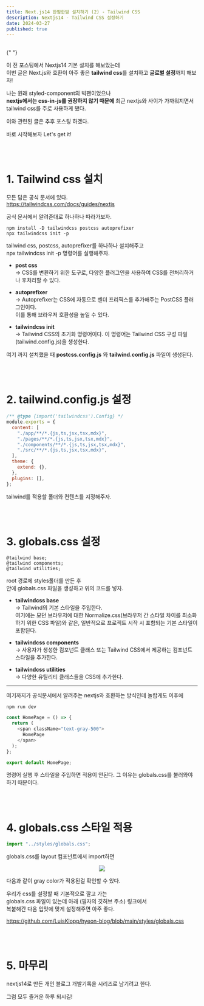 ```yaml
---
title: Next.js14 한땀한땀 설치하기 (2) - Tailwind CSS
description: Nextjs14 - Tailwind CSS 설정하기
date: 2024-03-27
published: true
---
```


<br />{" "}

이 전 포스팅에서 Nextjs14 기본 설치를 해보았는데  
이번 글은 Next.js와 호환이 아주 좋은
**tailwind css**를 설치하고 **글로벌 설정**까지
해보자!

나는 원래 styled-component의 빅팬이었으나  
**nextjs에서는 css-in-js를 권장하지 않기 때문에**
최근 nextjs와 사이가 가까워지면서 tailwind css를 주로 사용하게 됐다.

이와 관련된 글은 추후 포스팅 하겠다.

바로 시작해보자
Let's get it!

<br />
<br />

# 1. Tailwind css 설치

모든 답은 공식 문서에 있다.  
https://tailwindcss.com/docs/guides/nextjs

공식 문서에서 알려준대로 하나하나 따라가보자.

```ansi
npm install -D tailwindcss postcss autoprefixer
npx tailwindcss init -p
```

tailwind css, postcss, autoprefixer를 하나하나 설치해주고  
npx tailwindcss init -p 명령어를 실행해주자.

- **post css**  
  -> CSS를 변환하기 위한 도구로, 다양한 플러그인을 사용하여 CSS를 전처리하거나 후처리할 수 있다.

- **autoprefixer**  
  -> Autoprefixer는 CSS에 자동으로 벤더 프리픽스를 추가해주는 PostCSS 플러그인이다.  
  이를 통해 브라우저 호환성을 높일 수 있다.

- **tailwindcss init**  
  -> Tailwind CSS의 초기화 명령어이다. 이 명령어는 Tailwind CSS 구성 파일(tailwind.config.js)을 생성한다.

여기 까지 설치했을 때 **postcss.config.js** 와 **tailwind.config.js** 파일이 생성된다.

<br />
<br />

# 2. tailwind.config.js 설정

```js title="tailwind.config.js"
/** @type {import('tailwindcss').Config} */
module.exports = {
  content: [
    "./app/**/*.{js,ts,jsx,tsx,mdx}",
    "./pages/**/*.{js,ts,jsx,tsx,mdx}",
    "./components/**/*.{js,ts,jsx,tsx,mdx}",
    "./src/**/*.{js,ts,jsx,tsx,mdx}",
  ],
  theme: {
    extend: {},
  },
  plugins: [],
};
```

tailwind를 적용할 폴더와 컨텐츠를 지정해주자.

<br />
<br />

# 3. globals.css 설정

```ansi title="globals.css"
@tailwind base;
@tailwind components;
@tailwind utilities;
```

root 경로에 styles폴더를 만든 후  
안에 globals.css 파일을 생성하고 위의 코드를 넣자.

- **tailwindcss base**  
  -> Tailwind의 기본 스타일을 주입한다.  
  여기에는 모던 브라우저에 대한 Normalize.css(브라우저 간 스타일 차이를 최소화하기 위한 CSS 파일)와 같은, 일반적으로 프로젝트 시작 시 포함되는 기본 스타일이 포함된다.

- **tailwindcss components**  
  -> 사용자가 생성한 컴포넌트 클래스 또는 Tailwind CSS에서 제공하는 컴포넌트 스타일을 추가한다.

- **tailwindcss utilities**  
  -> 다양한 유틸리티 클래스들을 CSS에 추가한다.

<hr />

여기까지가 공식문서에서 알려주는 nextjs와 호환하는 방식인데
놀랍게도 이후에

```ansi
npm run dev
```

```js title="app/page.tsx"
const HomePage = () => {
  return (
    <span className="text-gray-500">
      HomePage
    </span>
  );
};

export default HomePage;
```

명령어 실행 후 스타일을 주입하면 적용이 안된다.
그 이유는 globals.css를 불러와야 하기 때문이다.

<br />
<br />

# 4. globals.css 스타일 적용

```js title="app/layout.tsx"
import "../styles/globals.css";
```

globals.css를 layout 컴포넌트에서 import하면

<center>
  <img src="../../public/span-gray.png" />
</center>

다음과 같이 gray color가 적용된걸 확인할 수 있다.

우리가 css를 설정할 때 기본적으로 깔고 가는  
globals.css 파일이 있는데 아래 (필자의 깃허브 주소) 링크에서  
복붙해간 다음 입맛에 맞게 설정해주면 아주 좋다.

https://github.com/LuisKlopp/hyeon-blog/blob/main/styles/globals.css

<br />
<br />

# 5. 마무리

nextjs14로 만든 개인 블로그 개발기록을 시리즈로 남기려고 한다.

그럼 모두 즐거운 하루 되시길!
